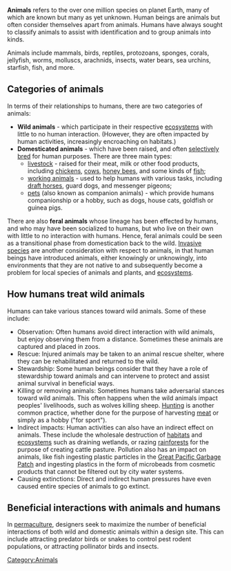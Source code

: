 {{topic header| default.png |Animals}}

'''Animals''' refers to the over one million species on planet Earth, many of which are known but many as yet unknown. Human beings are animals but often consider themselves apart from animals. Humans have always sought to classify animals to assist with identification and to group animals into kinds.

Animals include mammals, birds, reptiles, protozoans, sponges, corals, jellyfish, worms, molluscs, arachnids, insects, water bears, sea urchins, starfish, fish, and more.

== Categories of animals ==

In terms of their relationships to humans, there are two categories of animals:

* '''Wild animals''' - which participate in their respective [[ecosystems]] with little to no human interaction. (However, they are often impacted by human activities, increasingly encroaching on habitats.)
* '''Domesticated animals''' - which have been raised, and often [[breeding|selectively bred]] for human purposes. There are three main types:
** [[livestock]] - raised for their meat, milk or other food products, including [[chickens]], [[cows]], [[honey bees]], and some kinds of [[fish]];
** [[working animals]] - used to help humans with various tasks, including [[List of draft horse breeds|draft horses]], guard dogs, and messenger pigeons;
** [[pets]] (also known as companion animals) - which  provide humans companionship or a hobby, such as dogs, house cats, goldfish or guinea pigs.

There are also '''feral animals''' whose lineage has been effected by humans, and who may have been socialized to humans, but who live on their own with little to no interaction with humans. Hence, feral animals could be seen as a transitional phase from domestication back to the wild. [[Invasive species]] are another consideration with respect to animals, in that human beings have introduced animals, either knowingly or unknowingly, into environments that they are not native to and subsequently become a problem for local species of animals and plants, and [[ecosystems]].

== How humans treat wild animals ==

Humans can take various stances toward wild animals. Some of these include:
*Observation: Often humans avoid direct interaction with wild animals, but enjoy observing them from a distance. Sometimes these animals are captured and placed in zoos. 
*Rescue: Injured animals may be taken to an animal rescue shelter, where they can be rehabilitated and returned to the wild. 
*Stewardship: Some human beings consider that they have a role of stewardship toward animals and can intervene to protect and assist animal survival in beneficial ways.
*Killing or removing animals: Sometimes humans take adversarial stances toward wild animals. This often happens when the wild animals impact peoples' livelihoods, such as wolves killing sheep. [[Hunting]] is another common practice, whether done for the purpose of harvesting [[meat]] or simply as a hobby ("for sport"). 
*Indirect impacts: Human activities can also have an indirect effect on animals. These include the wholesale destruction of [[habitats]] and [[ecosystems]] such as draining wetlands, or razing [[rainforests]] for the purpose of creating cattle pasture. Pollution also has an impact on animals, like fish ingesting plastic particles in the [[Great Pacific Garbage Patch]] and ingesting plastics in the form of microbeads from cosmetic products that cannot be filtered out by city water systems. 
*Causing extinctions: Direct and indirect human pressures have even caused entire species of animals to go extinct.

== Beneficial interactions with animals and humans ==

In [[permaculture]], designers seek to maximize the number of beneficial interactions of both wild and domestic animals within a design site. This can include attracting predator birds or snakes to control pest rodent populations, or attracting pollinator birds and insects.

[[Category:Animals]]